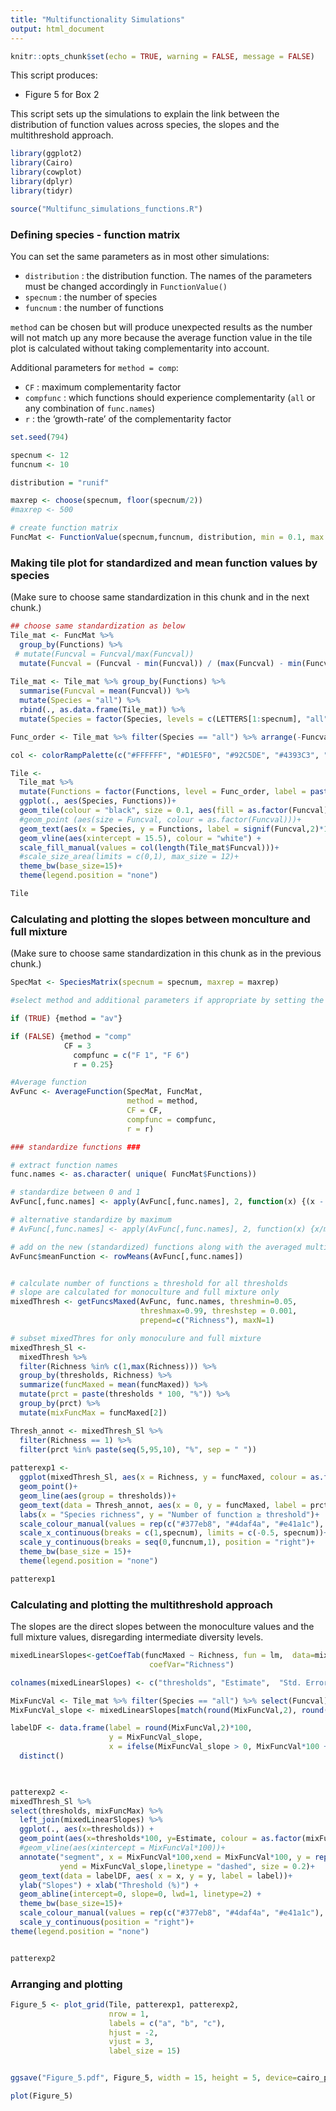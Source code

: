 ```yaml
---
title: "Multifunctionality Simulations"
output: html_document
---
```


```r
knitr::opts_chunk$set(echo = TRUE, warning = FALSE, message = FALSE)

```

This script produces:

+ Figure 5 for Box 2

This script sets up the simulations to explain the link between the distribution of function values across species, the slopes and the multithreshold approach. 



```r

library(ggplot2)
library(Cairo)
library(cowplot)
library(dplyr)
library(tidyr)

source("Multifunc_simulations_functions.R")
```


### Defining species - function matrix

You can set the same parameters as in most other simulations:

+ `distribution` : the distribution function. The names of the parameters must be changed accordingly in `FunctionValue()`
+ `specnum` : the number of species
+ `funcnum` : the number of functions 

`method` can be chosen but will produce unexpected results as the number will not match up any more because the average function value in the tile plot is calculated without taking complementarity into account. 

Additional parameters for `method = comp`:

+ `CF` : maximum complementarity factor 
+ `compfunc` : which functions should experience complementarity (`all` or any combination of `func.names`)
+ `r` : the 'growth-rate' of the complementarity factor

```r
set.seed(794)

specnum <- 12
funcnum <- 10

distribution = "runif"

maxrep <- choose(specnum, floor(specnum/2))
#maxrep <- 500

# create function matrix
FuncMat <- FunctionValue(specnum,funcnum, distribution, min = 0.1, max = 1)
```

### Making tile plot for standardized and mean function values by species

(Make sure to choose same standardization in this chunk and in the next chunk.)

```r
## choose same standardization as below
Tile_mat <- FuncMat %>%
  group_by(Functions) %>%
 # mutate(Funcval = Funcval/max(Funcval))
  mutate(Funcval = (Funcval - min(Funcval)) / (max(Funcval) - min(Funcval)))
  
Tile_mat <- Tile_mat %>% group_by(Functions) %>% 
  summarise(Funcval = mean(Funcval)) %>% 
  mutate(Species = "all") %>%
  rbind(., as.data.frame(Tile_mat)) %>% 
  mutate(Species = factor(Species, levels = c(LETTERS[1:specnum], "all"))) 

Func_order <- Tile_mat %>% filter(Species == "all") %>% arrange(-Funcval) %>% select(Functions) %>% unlist

col <- colorRampPalette(c("#FFFFFF", "#D1E5F0", "#92C5DE", "#4393C3", "#2166AC", "#053061"))

Tile <- 
  Tile_mat %>% 
  mutate(Functions = factor(Functions, level = Func_order, label = paste("F", funcnum : 1, sep = " "))) %>% 
  ggplot(., aes(Species, Functions))+
  geom_tile(colour = "black", size = 0.1, aes(fill = as.factor(Funcval)))+
  #geom_point (aes(size = Funcval, colour = as.factor(Funcval)))+
  geom_text(aes(x = Species, y = Functions, label = signif(Funcval,2)*100), size = 4, colour = "#323232")+
  geom_vline(aes(xintercept = 15.5), colour = "white") +
  scale_fill_manual(values = col(length(Tile_mat$Funcval)))+
  #scale_size_area(limits = c(0,1), max_size = 12)+
  theme_bw(base_size=15)+
  theme(legend.position = "none")

Tile

```

### Calculating and plotting the slopes between monculture and full mixture

(Make sure to choose same standardization in this chunk as in the previous chunk.)

```r

SpecMat <- SpeciesMatrix(specnum = specnum, maxrep = maxrep)

#select method and additional parameters if appropriate by setting the `if` statement to `TRUE`

if (TRUE) {method = "av"}

if (FALSE) {method = "comp"
            CF = 3
              compfunc = c("F 1", "F 6")
              r = 0.25}

#Average function
AvFunc <- AverageFunction(SpecMat, FuncMat,
                          method = method, 
                          CF = CF, 
                          compfunc = compfunc,
                          r = r)

### standardize functions ###

# extract function names
func.names <- as.character( unique( FuncMat$Functions))

# standardize between 0 and 1
AvFunc[,func.names] <- apply(AvFunc[,func.names], 2, function(x) {(x - min(x)) / (max(x) - min(x))})

# alternative standardize by maximum
# AvFunc[,func.names] <- apply(AvFunc[,func.names], 2, function(x) {x/max(x)})

# add on the new (standardized) functions along with the averaged multifunctional index
AvFunc$meanFunction <- rowMeans(AvFunc[,func.names])


# calculate number of functions ≥ threshold for all thresholds 
# slope are calculated for monoculture and full mixture only
mixedThresh <- getFuncsMaxed(AvFunc, func.names, threshmin=0.05,
                             threshmax=0.99, threshstep = 0.001,
                             prepend=c("Richness"), maxN=1)

# subset mixedThres for only monoculure and full mixture
mixedThresh_Sl <- 
  mixedThresh %>% 
  filter(Richness %in% c(1,max(Richness))) %>% 
  group_by(thresholds, Richness) %>% 
  summarize(funcMaxed = mean(funcMaxed)) %>% 
  mutate(prct = paste(thresholds * 100, "%")) %>% 
  group_by(prct) %>% 
  mutate(mixFuncMax = funcMaxed[2]) 

Thresh_annot <- mixedThresh_Sl %>% 
  filter(Richness == 1) %>% 
  filter(prct %in% paste(seq(5,95,10), "%", sep = " "))
    
patterexp1 <-
  ggplot(mixedThresh_Sl, aes(x = Richness, y = funcMaxed, colour = as.factor(mixFuncMax)))+
  geom_point()+
  geom_line(aes(group = thresholds))+
  geom_text(data = Thresh_annot, aes(x = 0, y = funcMaxed, label = prct), colour = "black")+
  labs(x = "Species richness", y = "Number of function ≥ threshold")+
  scale_colour_manual(values = rep(c("#377eb8", "#4daf4a", "#e41a1c"), funcnum))+
  scale_x_continuous(breaks = c(1,specnum), limits = c(-0.5, specnum))+
  scale_y_continuous(breaks = seq(0,funcnum,1), position = "right")+
  theme_bw(base_size = 15)+
  theme(legend.position = "none")

patterexp1
```


### Calculating and plotting the multithreshold approach

The slopes are the direct slopes between the monoculture values and the full mixture values, disregarding intermediate diversity levels.

```r
mixedLinearSlopes<-getCoefTab(funcMaxed ~ Richness, fun = lm,  data=mixedThresh_Sl, 
                               coefVar="Richness")

colnames(mixedLinearSlopes) <- c("thresholds", "Estimate",  "Std. Error", "t value", "Pr(>|t|)")

MixFuncVal <- Tile_mat %>% filter(Species == "all") %>% select(Funcval) %>% unique %>% round(.,2) %>% unlist
MixFuncVal_slope <- mixedLinearSlopes[match(round(MixFuncVal,2), round(mixedLinearSlopes$thresholds,2)),]$Estimate

labelDF <- data.frame(label = round(MixFuncVal,2)*100,
                      y = MixFuncVal_slope,
                      x = ifelse(MixFuncVal_slope > 0, MixFuncVal*100 + 6, MixFuncVal*100 - 6)) %>% 
  distinct()
  


patterexp2 <- 
mixedThresh_Sl %>% 
select(thresholds, mixFuncMax) %>% 
  left_join(mixedLinearSlopes) %>% 
  ggplot(., aes(x=thresholds)) +
  geom_point(aes(x=thresholds*100, y=Estimate, colour = as.factor(mixFuncMax)))+
  #geom_vline(aes(xintercept = MixFuncVal*100))+
  annotate("segment", x = MixFuncVal*100,xend = MixFuncVal*100, y = rep(0, funcnum),
           yend = MixFuncVal_slope,linetype = "dashed", size = 0.2)+
  geom_text(data = labelDF, aes( x = x, y = y, label = label))+
  ylab("Slopes") + xlab("Threshold (%)") +
  geom_abline(intercept=0, slope=0, lwd=1, linetype=2) + 
  theme_bw(base_size=15)+
  scale_colour_manual(values = rep(c("#377eb8", "#4daf4a", "#e41a1c"), funcnum))+
  scale_y_continuous(position = "right")+
theme(legend.position = "none")


patterexp2
```


### Arranging and plotting

```r
Figure_5 <- plot_grid(Tile, patterexp1, patterexp2,
                      nrow = 1,
                      labels = c("a", "b", "c"),
                      hjust = -2,
                      vjust = 3,
                      label_size = 15)


ggsave("Figure_5.pdf", Figure_5, width = 15, height = 5, device=cairo_pdf)

plot(Figure_5)



```


